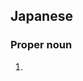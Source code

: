 ==Japanese==
{{ja-kanjitab|と|ね|かわ|k3=がわ|yomi=k|r=y}}

===Proper noun===
{{ja-pos|proper|とねがわ}}

# {{surname|lang=ja|sort=とねがわ}}